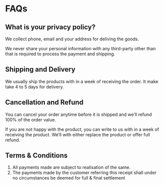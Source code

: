 # FAQs

## What is your privacy policy?

We collect phone, email and your address for deliving the goods. 

We never share your personal information with any third-party other than that is required to process the payment and shipping. 


## Shipping and Delivery

We usually ship the products with in a week of receiving the order. It make take 4 to 5 days for delivery. 

## Cancellation and Refund

You can cancel your order anytime before it is shipped and we'll refund 100% of the order value.

If you are not happy with the product, you can write to us with in a week of receiving the product. We'll with either replace the product or offer full refund.

## Terms & Conditions

1. All payments made are subject to realisation of the same.
2. The payments made by the customer referring this receipt shall under no circumstances be deemed for full & final settlement


